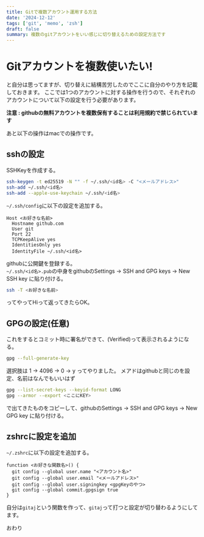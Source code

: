 ```yaml
---
title: Gitで複数アカウント運用する方法
date: '2024-12-12'
tags: ['git', 'memo', 'zsh']
draft: false
summary: 複数のgitアカウントをいい感じに切り替えるための設定方法です
---
```


# Gitアカウントを複数使いたい!
と自分は思ってますが、切り替えに結構苦労したのでここに自分のやり方を記載しておきます。
ここでは1つのアカウントに対する操作を行うので、それぞれのアカウントについて以下の設定を行う必要があります。

**注意 : githubの無料アカウントを複数保有することは利用規約で禁じられています**

あと以下の操作はmacでの操作です。

## sshの設定

SSHKeyを作成する。
```zsh
ssh-keygen -t ed25519 -N "" -f ~/.ssh/<id名> -C "<メールアドレス>"
ssh-add ~/.ssh/<id名>
ssh-add --apple-use-keychain ~/.ssh/<id名>
```

`~/.ssh/config`に以下の設定を追加する。

```.ssh/config
Host <お好きな名前>
  Hostname github.com
  User git
  Port 22
  TCPKeepAlive yes
  IdentitiesOnly yes
  IdentityFile ~/.ssh/<id名>
```

githubに公開鍵を登録する。  
`~/.ssh/<id名>.pub`の中身をgithubのSettings -> SSH and GPG keys -> New SSH key に貼り付ける。

```zsh
ssh -T <お好きな名前>
```
ってやってHiって返ってきたらOK。

## GPGの設定(任意)
これをするとコミット時に署名ができて、(Verified)って表示されるようになる。

```zsh
gpg --full-generate-key
```
選択肢は 1 -> 4096 -> 0 -> y ってやりました。
メアドはgithubと同じのを設定、名前はなんでもいいはず

```zsh
gpg --list-secret-keys --keyid-format LONG
gpg --armor --export <ここにKEY>
```
で出てきたものをコピーして、githubのSettings -> SSH and GPG keys -> New GPG key に貼り付ける。


## zshrcに設定を追加

`~/.zshrc`に以下の設定を追加する。

```.zshrc
function <お好きな関数名>() {
  git config --global user.name "<アカウント名>"
  git config --global user.email "<メールアドレス>"
  git config --global user.signingkey <gpgKeyのやつ>
  git config --global commit.gpgsign true
}
```

自分は`gitaj`という関数を作って、`gitaj`って打つと設定が切り替わるようにしてます。


おわり